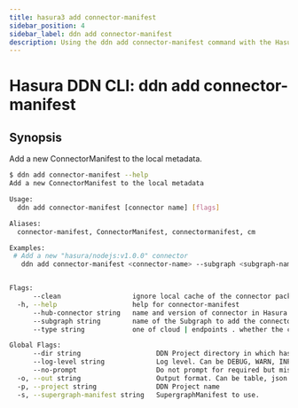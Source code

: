 ```yaml
---
title: hasura3 add connector-manifest
sidebar_position: 4
sidebar_label: ddn add connector-manifest
description: Using the ddn add connector-manifest command with the Hasura CLI
---
```


# Hasura DDN CLI: ddn add connector-manifest

## Synopsis

Add a new ConnectorManifest to the local metadata.

```bash
$ ddn add connector-manifest --help
Add a new ConnectorManifest to the local metadata

Usage:
  ddn add connector-manifest [connector name] [flags]

Aliases:
  connector-manifest, ConnectorManifest, connectormanifest, cm

Examples:
 # Add a new "hasura/nodejs:v1.0.0" connector
   ddn add connector-manifest <connector-name> --subgraph <subgraph-name> --hub-connector hasura/postgres --type cloud


Flags:
      --clean                  ignore local cache of the connector package
  -h, --help                   help for connector-manifest
      --hub-connector string   name and version of connector in Hasura Connector Hub
      --subgraph string        name of the Subgraph to add the connector to
      --type string            one of cloud | endpoints . whether the connector should be deployed on Hasura DDN or is already running. Choose 'cloud' by default

Global Flags:
      --dir string                   DDN Project directory in which hasura.yaml is present (default ".")
      --log-level string             Log level. Can be DEBUG, WARN, INFO, ERROR, or FATAL. (default "INFO")
      --no-prompt                    Do not prompt for required but missing flags
  -o, --out string                   Output format. Can be table, json or yaml. (default "table")
  -p, --project string               DDN Project name
  -s, --supergraph-manifest string   SupergraphManifest to use.
```

